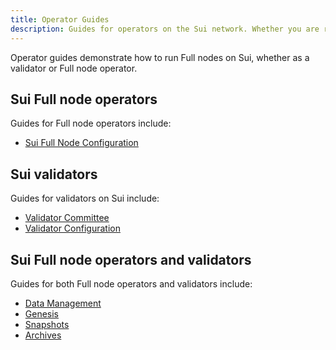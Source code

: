 ```yaml
---
title: Operator Guides
description: Guides for operators on the Sui network. Whether you are running a Full node for your dApp or operating as a validator on the Sui network, these guides help you setup your environment and operate your network.
---
```


Operator guides demonstrate how to run Full nodes on Sui, whether as a validator or Full node operator. 

## Sui Full node operators

Guides for Full node operators include:

- [Sui Full Node Configuration](./operator/sui-full-node.mdx)  

## Sui validators

Guides for validators on Sui include:

- [Validator Committee](./operator/validator-committee.mdx)
- [Validator Configuration](./operator/validator-config.mdx)

## Sui Full node operators and validators

Guides for both Full node operators and validators include:

- [Data Management](./operator/data-management.mdx)
- [Genesis](./operator/genesis.mdx)
- [Snapshots](./operator/snapshots.mdx)
- [Archives](./operator/archives.mdx)
